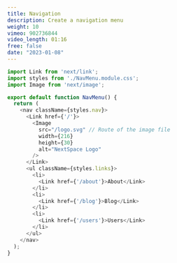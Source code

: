 ```yaml
---
title: Navigation
description: Create a navigation menu
weight: 10
vimeo: 902736844
video_length: 01:16
free: false
date: "2023-01-08"
---
```


```ts title="App.tsx"
import Link from 'next/link';
import styles from './NavMenu.module.css';
import Image from 'next/image';

export default function NavMenu() {
  return (
    <nav className={styles.nav}>
      <Link href={'/'}>
        <Image
          src="/logo.svg" // Route of the image file
          width={216}
          height={30}
          alt="NextSpace Logo"
        />
      </Link>
      <ul className={styles.links}>
        <li>
          <Link href={'/about'}>About</Link>
        </li>
        <li>
          <Link href={'/blog'}>Blog</Link>
        </li>
        <li>
          <Link href={'/users'}>Users</Link>
        </li>
      </ul>
    </nav>
  );
}
```